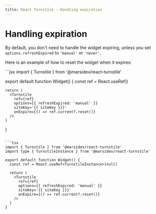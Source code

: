 ```yaml
---
title: React Turnstile - Handling expiration
---
```


# Handling expiration

By default, you don't need to handle the widget expiring, unless you set `options.refreshExpired` to `'manual'` or `'never'`.

Here is an example of how to reset the widget when it expires:

<CodeGroup>
  ```jsx
  import { Turnstile } from '@marsidev/react-turnstile'

  export default function Widget() {
    const ref = React.useRef()

    return (
      <Turnstile
        ref={ref}
        options={{ refreshExpired: 'manual' }}
        siteKey='{{ siteKey }}}'
        onExpire={() => ref.current?.reset()}
      />
    )
  }
  ```

  ```tsx
  import { Turnstile } from '@marsidev/react-turnstile'
  import type { TurnstileInstance } from '@marsidev/react-turnstile'

  export default function Widget() {
    const ref = React.useRef<TurnstileInstance>(null)

    return (
      <Turnstile
        ref={ref}
        options={{ refreshExpired: 'manual' }}
        siteKey='{{ siteKey }}}'
        onExpire={() => ref.current?.reset()}
      />
    )
  }
  ```
</CodeGroup>
